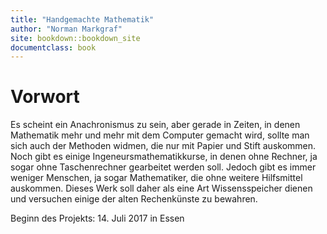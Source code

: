 ```yaml
---
title: "Handgemachte Mathematik"
author: "Norman Markgraf"
site: bookdown::bookdown_site
documentclass: book
---
```

# Vorwort {-}

Es scheint ein Anachronismus zu sein, aber gerade in Zeiten, in denen Mathematik mehr und mehr mit dem Computer gemacht wird, sollte man sich auch der Methoden widmen, die nur mit Papier und Stift auskommen.
Noch gibt es einige Ingeneursmathematikkurse, in denen ohne Rechner, ja sogar ohne Taschenrechner gearbeitet werden soll. Jedoch gibt es immer weniger Menschen, ja sogar Mathematiker, die ohne weitere Hilfsmittel auskommen. Dieses Werk soll daher als eine Art Wissensspeicher dienen und versuchen einige der alten Rechenkünste zu bewahren.

Beginn des Projekts: 14. Juli 2017 in Essen


